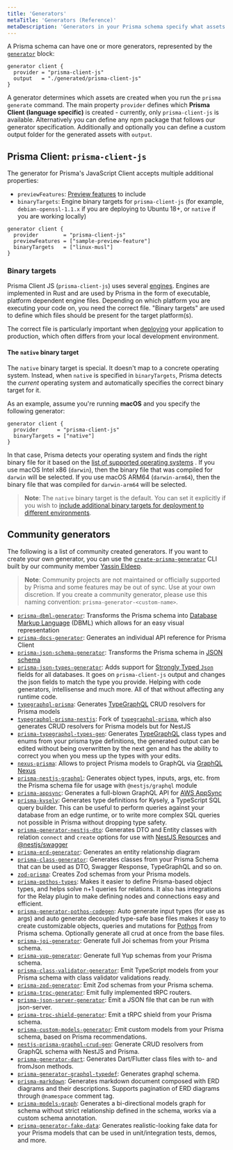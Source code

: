 ```yaml
---
title: 'Generators'
metaTitle: 'Generators (Reference)'
metaDescription: 'Generators in your Prisma schema specify what assets are generated when the `prisma generate` command is invoked. This page explains how to configure generators.'
---
```


<TopBlock>

A Prisma schema can have one or more generators, represented by the [`generator`](/orm/reference/prisma-schema-reference#generator)  block:

```prisma
generator client {
  provider = "prisma-client-js"
  output   = "./generated/prisma-client-js"
}
```

A generator determines which assets are created when you run the `prisma generate` command. The main property `provider` defines which **Prisma Client (language specific)** is created - currently, only `prisma-client-js` is available. Alternatively you can define any npm package that follows our generator specification. Additionally and optionally you can define a custom output folder for the generated assets with `output`.

</TopBlock>

## Prisma Client: `prisma-client-js`

The generator for Prisma's JavaScript Client accepts multiple additional properties:

- `previewFeatures`: [Preview features](/concepts/components/preview-features) to include
- `binaryTargets`: Engine binary targets for `prisma-client-js` (for example, `debian-openssl-1.1.x` if you are deploying to Ubuntu 18+, or `native` if you are working locally)

```prisma
generator client {
  provider        = "prisma-client-js"
  previewFeatures = ["sample-preview-feature"]
  binaryTargets   = ["linux-musl"]
}
```

### Binary targets

Prisma Client JS (`prisma-client-js`) uses several [engines](https://github.com/prisma/prisma-engines). Engines are implemented in Rust and are used by Prisma in the form of executable, platform dependent engine files. Depending on which platform you are executing your code on, you need the correct file. "Binary targets" are used to define which files should be present for the target platform(s).

The correct file is particularly important when [deploying](/guides/deployment/deploy-prisma) your application to production, which often differs from your local development environment.

#### The `native` binary target

The `native` binary target is special. It doesn't map to a concrete operating system. Instead, when `native` is specified in `binaryTargets`, Prisma detects the _current_ operating system and automatically specifies the correct binary target for it.

As an example, assume you're running **macOS** and you specify the following generator:

```prisma
generator client {
  provider      = "prisma-client-js"
  binaryTargets = ["native"]
}
```

In that case, Prisma detects your operating system and finds the right binary file for it based on the [list of supported operating systems](/orm/reference/prisma-schema-reference#binarytargets-options) .
If you use macOS Intel x86 (`darwin`), then the binary file that was compiled for `darwin` will be selected.
If you use macOS ARM64 (`darwin-arm64`), then the binary file that was compiled for `darwin-arm64` will be selected.

> **Note**: The `native` binary target is the default. You can set it explicitly if you wish to [include additional binary targets for deployment to different environments](/guides/deployment/use-prisma-with-serverless-framework#binary-targets-in-schemaprisma).

## Community generators

The following is a list of community created generators. If you want to create your own generator, you can use the [`create-prisma-generator`](https://github.com/YassinEldeeb/create-prisma-generator) CLI built by our community member [Yassin Eldeep](https://github.com/YassinEldeeb).

> **Note**: Community projects are not maintained or officially supported by Prisma and some features may be out of sync. Use at your own discretion. If you create a community generator, please use this naming convention: `prisma-generator-<custom-name>`.

- [`prisma-dbml-generator`](https://notiz.dev/blog/prisma-dbml-generator): Transforms the Prisma schema into [Database Markup Language](https://www.dbml.org/home/) (DBML) which allows for an easy visual representation
- [`prisma-docs-generator`](https://github.com/pantharshit00/prisma-docs-generator): Generates an individual API reference for Prisma Client
- [`prisma-json-schema-generator`](https://github.com/valentinpalkovic/prisma-json-schema-generator): Transforms the Prisma schema in [JSON schema](https://json-schema.org/)
- [`prisma-json-types-generator`](https://github.com/arthurfiorette/prisma-json-types-generator): Adds support for [Strongly Typed `Json`](https://github.com/arthurfiorette/prisma-json-types-generator#readme) fields for all databases. It goes on `prisma-client-js` output and changes the json fields to match the type you provide. Helping with code generators, intellisense and much more. All of that without affecting any runtime code.
- [`typegraphql-prisma`](https://github.com/MichalLytek/typegraphql-prisma#readme): Generates [TypeGraphQL](https://typegraphql.com/) CRUD resolvers for Prisma models
- [`typegraphql-prisma-nestjs`](https://github.com/EndyKaufman/typegraphql-prisma-nestjs#readme): Fork of [`typegraphql-prisma`](https://github.com/MichalLytek/typegraphql-prisma), which also generates CRUD resolvers for Prisma models but for NestJS
- [`prisma-typegraphql-types-gen`](https://github.com/YassinEldeeb/prisma-tgql-types-gen): Generates [TypeGraphQL](https://typegraphql.com/) class types and enums from your prisma type definitions, the generated output can be edited without being overwritten by the next gen and has the ability to correct you when you mess up the types with your edits.
- [`nexus-prisma`](https://github.com/prisma/nexus-prisma/): Allows to project Prisma models to GraphQL via [GraphQL Nexus](https://nexusjs.org/docs/)
- [`prisma-nestjs-graphql`](https://github.com/unlight/prisma-nestjs-graphql): Generates object types, inputs, args, etc. from the Prisma schema file for usage with `@nestjs/graphql` module
- [`prisma-appsync`](https://github.com/maoosi/prisma-appsync): Generates a full-blown GraphQL API for [AWS AppSync](https://aws.amazon.com/appsync/)
- [`prisma-kysely`](https://github.com/valtyr/prisma-kysely): Generates type definitions for Kysely, a TypeScript SQL query builder. This can be useful to perform queries against your database from an edge runtime, or to write more complex SQL queries not possible in Prisma without dropping type safety.
- [`prisma-generator-nestjs-dto`](https://github.com/vegardit/prisma-generator-nestjs-dto): Generates DTO and Entity classes with relation `connect` and `create` options for use with [NestJS Resources](https://docs.nestjs.com/recipes/crud-generator) and [@nestjs/swagger](https://www.npmjs.com/package/@nestjs/swagger)
- [`prisma-erd-generator`](https://github.com/keonik/prisma-erd-generator): Generates an entity relationship diagram
- [`prisma-class-generator`](https://github.com/kimjbstar/prisma-class-generator): Generates classes from your Prisma Schema that can be used as DTO, Swagger Response, TypeGraphQL and so on.
- [`zod-prisma`](https://github.com/CarterGrimmeisen/zod-prisma): Creates Zod schemas from your Prisma models.
- [`prisma-pothos-types`](https://github.com/hayes/pothos/tree/main/packages/plugin-prisma): Makes it easier to define Prisma-based object types, and helps solve n+1 queries for relations. It also has integrations for the Relay plugin to make defining nodes and connections easy and efficient.
- [`prisma-generator-pothos-codegen`](https://github.com/Cauen/prisma-generator-pothos-codegen): Auto generate input types (for use as args) and auto generate decoupled type-safe base files makes it easy to create customizable objects, queries and mutations for [Pothos](https://pothos-graphql.dev/) from Prisma schema. Optionally generate all crud at once from the base files.
- [`prisma-joi-generator`](https://github.com/omar-dulaimi/prisma-joi-generator): Generate full Joi schemas from your Prisma schema.
- [`prisma-yup-generator`](https://github.com/omar-dulaimi/prisma-yup-generator): Generate full Yup schemas from your Prisma schema.
- [`prisma-class-validator-generator`](https://github.com/omar-dulaimi/prisma-class-validator-generator): Emit TypeScript models from your Prisma schema with class validator validations ready.
- [`prisma-zod-generator`](https://github.com/omar-dulaimi/prisma-zod-generator): Emit Zod schemas from your Prisma schema.
- [`prisma-trpc-generator`](https://github.com/omar-dulaimi/prisma-trpc-generator): Emit fully implemented tRPC routers.
- [`prisma-json-server-generator`](https://github.com/omar-dulaimi/prisma-json-server-generator): Emit a JSON file that can be run with json-server.
- [`prisma-trpc-shield-generator`](https://github.com/omar-dulaimi/prisma-trpc-shield-generator): Emit a tRPC shield from your Prisma schema.
- [`prisma-custom-models-generator`](https://github.com/omar-dulaimi/prisma-custom-models-generator): Emit custom models from your Prisma schema, based on Prisma recommendations.
- [`nestjs-prisma-graphql-crud-gen`](https://github.com/mk668a/nestjs-prisma-graphql-crud-gen): Generate CRUD resolvers from GraphQL schema with NestJS and Prisma.
- [`prisma-generator-dart`](https://github.com/FredrikBorgstrom/abcx3/tree/master/libs/prisma-generator-dart): Generates Dart/Flutter class files with to- and fromJson methods.
- [`prisma-generator-graphql-typedef`](https://github.com/mavvy22/prisma-generator-graphql-typedef): Generates graphql schema.
- [`prisma-markdown`](https://github.com/samchon/prisma-markdown): Generates markdown document composed with ERD diagrams and their descriptions. Supports pagination of ERD diagrams through `@namespace` comment tag.
- [`prisma-models-graph`](https://github.com/dangchinh25/prisma-models-graph): Generates a bi-directional models graph for schema without strict relationship defined in the schema, works via a custom schema annotation.
- [`prisma-generator-fake-data`](https://github.com/luisrudge/prisma-generator-fake-data): Generates realistic-looking fake data for your Prisma models that can be used in unit/integration tests, demos, and more.
